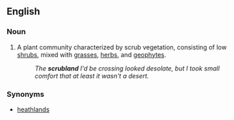 ==English==

===Noun===
{{en-noun}}
{{wikipedia}}

# A plant community characterized by scrub vegetation, consisting of low [[shrub]]s, mixed with [[grass]]es, [[herb]]s, and [[geophyte]]s. 
#:''The '''scrubland''' I'd be crossing looked desolate, but I took small comfort that at least it wasn't a desert.''

===Synonyms===
*[[heathlands]]